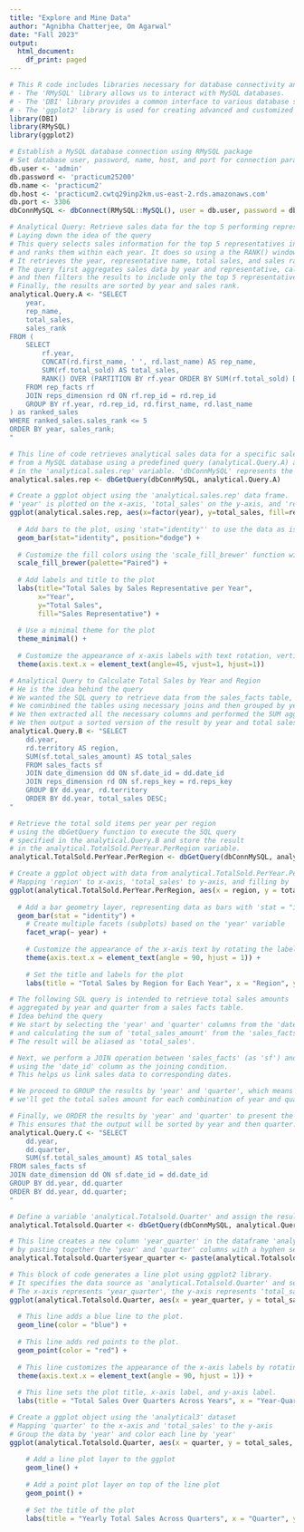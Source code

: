 ```yaml
---
title: "Explore and Mine Data"
author: "Agnibha Chatterjee, Om Agarwal"
date: "Fall 2023"
output:
  html_document:
    df_print: paged
---
```


```r
# This R code includes libraries necessary for database connectivity and data visualization.
# - The 'RMySQL' library allows us to interact with MySQL databases.
# - The 'DBI' library provides a common interface to various database systems.
# - The 'ggplot2' library is used for creating advanced and customized data visualizations using the Grammar of Graphics.
library(DBI)
library(RMySQL)
library(ggplot2)
```

```r
# Establish a MySQL database connection using RMySQL package
# Set database user, password, name, host, and port for connection parameters
db.user <- 'admin'
db.password <- 'practicum25200'
db.name <- 'practicum2'
db.host <- 'practicum2.cwtq29inp2km.us-east-2.rds.amazonaws.com'
db.port <- 3306
dbConnMySQL <- dbConnect(RMySQL::MySQL(), user = db.user, password = db.password, dbname = db.name, host = db.host, port = db.port)
```


```r
# Analytical Query: Retrieve sales data for the top 5 performing representatives each year
# Laying down the idea of the query
# This query selects sales information for the top 5 representatives in each year based on their total sales,
# and ranks them within each year. It does so using a the RANK() window function
# It retrieves the year, representative name, total sales, and sales rank.
# The query first aggregates sales data by year and representative, calculates the sales rank within each year,
# and then filters the results to include only the top 5 representatives in each year.
# Finally, the results are sorted by year and sales rank.
analytical.Query.A <- "SELECT 
    year,
    rep_name,
    total_sales,
    sales_rank
FROM (
    SELECT 
        rf.year,
        CONCAT(rd.first_name, ' ', rd.last_name) AS rep_name,
        SUM(rf.total_sold) AS total_sales,
        RANK() OVER (PARTITION BY rf.year ORDER BY SUM(rf.total_sold) DESC) as sales_rank
    FROM rep_facts rf
    JOIN reps_dimension rd ON rf.rep_id = rd.rep_id
    GROUP BY rf.year, rd.rep_id, rd.first_name, rd.last_name
) as ranked_sales
WHERE ranked_sales.sales_rank <= 5
ORDER BY year, sales_rank;
"
```

```r
# This line of code retrieves analytical sales data for a specific sales representative 
# from a MySQL database using a predefined query (analytical.Query.A) and stores it 
# in the 'analytical.sales.rep' variable. 'dbConnMySQL' represents the established database connection.
analytical.sales.rep <- dbGetQuery(dbConnMySQL, analytical.Query.A)
```

```r
# Create a ggplot object using the 'analytical.sales.rep' data frame.
# 'year' is plotted on the x-axis, 'total_sales' on the y-axis, and 'rep_name' determines the fill color.
ggplot(analytical.sales.rep, aes(x=factor(year), y=total_sales, fill=rep_name)) +
  
  # Add bars to the plot, using 'stat="identity"' to use the data as is, and 'position="dodge"' to dodge the bars
  geom_bar(stat="identity", position="dodge") +
  
  # Customize the fill colors using the 'scale_fill_brewer' function with the 'Paired' palette
  scale_fill_brewer(palette="Paired") +
  
  # Add labels and title to the plot
  labs(title="Total Sales by Sales Representative per Year",
       x="Year",
       y="Total Sales",
       fill="Sales Representative") +
  
  # Use a minimal theme for the plot
  theme_minimal() +
  
  # Customize the appearance of x-axis labels with text rotation, vertical justification, and horizontal justification
  theme(axis.text.x = element_text(angle=45, vjust=1, hjust=1))
```

```r
# Analytical Query to Calculate Total Sales by Year and Region
# He is the idea behind the query
# We wanted the SQL query to retrieve data from the sales_facts table, date_dimension table, and reps_dimension table (because we needed - year, territory and total_sales_amount)
# We cominbined the tables using necessary joins and then grouped by year and territory.
# We then extracted all the necessary columns and performed the SUM aggregation on total_sales_amount
# We then output a sorted version of the result by year and total sales in descending order.
analytical.Query.B <- "SELECT 
    dd.year, 
    rd.territory AS region,
    SUM(sf.total_sales_amount) AS total_sales
    FROM sales_facts sf
    JOIN date_dimension dd ON sf.date_id = dd.date_id
    JOIN reps_dimension rd ON sf.reps_key = rd.reps_key
    GROUP BY dd.year, rd.territory
    ORDER BY dd.year, total_sales DESC;
"
```

```r
# Retrieve the total sold items per year per region
# using the dbGetQuery function to execute the SQL query
# specified in the analytical.Query.B and store the result
# in the analytical.TotalSold.PerYear.PerRegion variable.
analytical.TotalSold.PerYear.PerRegion <- dbGetQuery(dbConnMySQL, analytical.Query.B)
```

```r
# Create a ggplot object with data from analytical.TotalSold.PerYear.PerRegion
# Mapping 'region' to x-axis, 'total_sales' to y-axis, and filling by 'region'
ggplot(analytical.TotalSold.PerYear.PerRegion, aes(x = region, y = total_sales, fill = region)) +
  
  # Add a bar geometry layer, representing data as bars with 'stat = "identity"'  
  geom_bar(stat = "identity") +
    # Create multiple facets (subplots) based on the 'year' variable
    facet_wrap(~ year) +
  
    # Customize the appearance of the x-axis text by rotating the labels 90 degrees
    theme(axis.text.x = element_text(angle = 90, hjust = 1)) +
  
    # Set the title and labels for the plot
    labs(title = "Total Sales by Region for Each Year", x = "Region", y = "Total Sales")

```

```r
# The following SQL query is intended to retrieve total sales amounts 
# aggregated by year and quarter from a sales facts table.
# Idea behind the query
# We start by selecting the 'year' and 'quarter' columns from the 'date_dimension' table
# and calculating the sum of 'total_sales_amount' from the 'sales_facts' table.
# The result will be aliased as 'total_sales'.

# Next, we perform a JOIN operation between 'sales_facts' (as 'sf') and 'date_dimension' (as 'dd')
# using the 'date_id' column as the joining condition.
# This helps us link sales data to corresponding dates.

# We proceed to GROUP the results by 'year' and 'quarter', which means
# we'll get the total sales amount for each combination of year and quarter.

# Finally, we ORDER the results by 'year' and 'quarter' to present the data in a structured manner.
# This ensures that the output will be sorted by year and then quarter.
analytical.Query.C <- "SELECT 
    dd.year, 
    dd.quarter, 
    SUM(sf.total_sales_amount) AS total_sales
FROM sales_facts sf
JOIN date_dimension dd ON sf.date_id = dd.date_id
GROUP BY dd.year, dd.quarter
ORDER BY dd.year, dd.quarter;
"
```

```r
# Define a variable 'analytical.Totalsold.Quarter' and assign the result of a database query to it.
analytical.Totalsold.Quarter <- dbGetQuery(dbConnMySQL, analytical.Query.C)
```

```r
# This line creates a new column 'year_quarter' in the dataframe 'analytical.Totalsold.Quarter'
# by pasting together the 'year' and 'quarter' columns with a hyphen separator.
analytical.Totalsold.Quarter$year_quarter <- paste(analytical.Totalsold.Quarter$year, analytical.Totalsold.Quarter$quarter, sep="-")

# This block of code generates a line plot using ggplot2 library.
# It specifies the data source as 'analytical.Totalsold.Quarter' and sets the aesthetics.
# The x-axis represents 'year_quarter', the y-axis represents 'total_sales', and a single group is defined.
ggplot(analytical.Totalsold.Quarter, aes(x = year_quarter, y = total_sales, group = 1)) +
  
  # This line adds a blue line to the plot.  
  geom_line(color = "blue") +
  
  # This line adds red points to the plot.
  geom_point(color = "red") +
  
  # This line customizes the appearance of the x-axis labels by rotating them 90 degrees and adjusting their horizontal           alignment.
  theme(axis.text.x = element_text(angle = 90, hjust = 1)) +
  
  # This line sets the plot title, x-axis label, and y-axis label.
  labs(title = "Total Sales Over Quarters Across Years", x = "Year-Quarter", y = "Total Sales")

```

```r
# Create a ggplot object using the 'analytical3' dataset
# Mapping 'quarter' to the x-axis and 'total_sales' to the y-axis
# Group the data by 'year' and color each line by 'year'
ggplot(analytical.Totalsold.Quarter, aes(x = quarter, y = total_sales, group = year, color = as.factor(year))) +
  
    # Add a line plot layer to the ggplot
    geom_line() +
  
    # Add a point plot layer on top of the line plot
    geom_point() +
  
    # Set the title of the plot
    labs(title = "Yearly Total Sales Across Quarters", x = "Quarter", y = "Total Sales")
```



